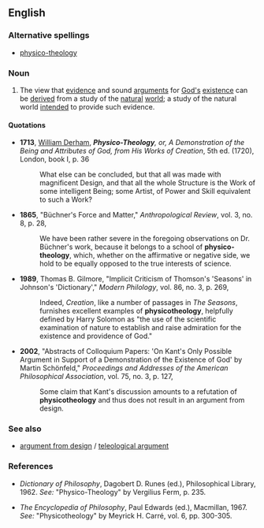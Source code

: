 ==English==

===Alternative spellings===
*[[physico-theology]]

===Noun===
{{en-noun|physicotheolog|ies}}

#{{philosophy|theology|dated}} The view that [[evidence]] and sound [[argument]]s for [[God]][['s]] [[existence]] can be [[derive]]d from a study of the [[natural]] [[world]]; a study of the natural world [[intend]]ed to provide such evidence.

====Quotations====
{{timeline|
1700s=1713|
1800s=1865|
1900s=1989|
2000s=2002}}
*'''1713''', [[w:William_Derham|William Derham]], '''''Physico-Theology''', or, A Demonstration of the Being and Attributes of God, from His Works of Creation'', 5th ed. (1720), London, book I, p. 36
*:What else can be concluded, but that all was made with magnificent Design, and that all the whole Structure is the Work of some intelligent Being; some Artist, of Power and Skill equivalent to such a Work?
*'''1865''', "Büchner's Force and Matter," ''Anthropological Review'', vol. 3, no. 8, p. 28,
*:We have been rather severe in the foregoing observations on Dr. Büchner's work, because it belongs to a school of '''physico-theology''', which, whether on the affirmative or negative side, we hold to be equally opposed to the true interests of science.
*'''1989''', Thomas B. Gilmore, "Implicit Criticism of Thomson's 'Seasons' in Johnson's 'Dictionary'," ''Modern Philology'', vol. 86, no. 3, p. 269,
*:Indeed, ''Creation'', like a number of passages in ''The Seasons'', furnishes excellent examples of '''physicotheology''', helpfully defined by Harry Solomon as "the use of the scientific examination of nature to establish and raise admiration for the existence and providence of God."
*'''2002''', "Abstracts of Colloquium Papers: 'On Kant's Only Possible Argument in Support of a Demonstration of the Existence of God' by Martin Schönfeld," ''Proceedings and Addresses of the American Philosophical Association'', vol. 75, no. 3, p. 127,
*:Some claim that Kant's discussion amounts to a refutation of '''physicotheology''' and thus does not result in an argument from design.

===See also===
*[[argument from design]] / [[teleological argument]]

===References===
*''Dictionary of Philosophy'', Dagobert D. Runes (ed.), Philosophical Library, 1962. ''See:'' "Physico-Theology" by Vergilius Ferm, p. 235.

*''The Encyclopedia of Philosophy'', Paul Edwards (ed.), Macmillan, 1967. ''See:'' "Physicotheology" by Meyrick H. Carré, vol. 6, pp. 300-305.